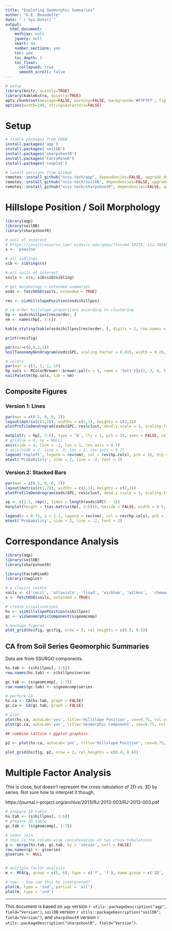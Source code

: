 ```yaml
---
title: "Exploring Geomorphic Summaries"
author: "D.E. Beaudette"
date: "`r Sys.Date()`"
output:
  html_document:
    mathjax: null
    jquery: null
    smart: no
    number_sections: yes
    toc: yes
    toc_depth: 3
    toc_float:
      collapsed: true
      smooth_scroll: false
---
```



```r
# setup
library(knitr, quietly=TRUE)
library(kableExtra, quietly=TRUE)
opts_chunk$set(message=FALSE, warning=FALSE, background='#F7F7F7', fig.align='center', fig.retina=2, dev='png', tidy=FALSE, verbose=FALSE)
options(width=100, stringsAsFactors=FALSE)
```

# Setup
```r
# stable packages from CRAN
install.packages('aqp')
install.packages('soilDB')
install.packages('sharpshootR')
install.packages('FactoMineR')
install.packages('cowplot')

# latest versions from GitHub
remotes::install_github("ncss-tech/aqp", dependencies=FALSE, upgrade_dependencies=FALSE)
remotes::install_github("ncss-tech/soilDB", dependencies=FALSE, upgrade_dependencies=FALSE)
remotes::install_github("ncss-tech/sharpshootR", dependencies=FALSE, upgrade_dependencies=FALSE)
```



# Hillslope Position / Soil Morphology
```r
library(aqp)
library(soilDB)
library(sharpshootR)

# soil of interest
# https://casoilresource.lawr.ucdavis.edu/gmap/?loc=44.10219,-122.38589,z14
s <- 'peavine'

# all siblings
sib <- siblings(s)

# all soils of interest
soils <- c(s, sib$sib$sibling)

# get morphology + extended summaries
osds <- fetchOSD(soils, extended = TRUE)
```

```r
res <- vizHillslopePosition(osds$hillpos)

# re-order hillslope proportions according to clustering
hp <- osds$hillpos[res$order, ]
nm <- names(hp[, 2:6])
```

```r
kable_styling(kable(osds$hillpos[res$order, ], digits = 2, row.names = FALSE, format = 'html'), font_size = 10, full_width = FALSE)
```

```r
print(res$fig)
```

```r
par(mar=c(0,0,1,1))
SoilTaxonomyDendrogram(osds$SPC, scaling.factor = 0.015, width = 0.28, name.style = 'center-center')
```

```r
# colors
par(mar = c(1, 1, 1, 1))
hp.cols <- RColorBrewer::brewer.pal(n = 5, name = 'Set1')[c(2, 3, 4, 5, 1)]
soilPalette(hp.cols, lab = nm)
```

## Composite Figures

### Version 1: Lines
```r
par(mar = c(0.5, 0, 0, 2))
layout(matrix(c(1,2)), widths = c(1,1), heights = c(2,1))
plotProfileDendrogram(osds$SPC, res$clust, dend.y.scale = 3, scaling.factor = 0.012, y.offset = 0.2, width = 0.32, name.style = 'center-center', cex.names = 0.7, shrink = TRUE, cex.id = 0.55)

matplot(y = hp[, 2:6], type = 'b', lty = 1, pch = 16, axes = FALSE, col = hp.cols, xlab = '', ylab = '', xlim = c(0.5, length(osds$SPC) + 1))
# grid(nx = 0, ny = NULL)
axis(side = 4, line = -1, las = 1, cex.axis = 0.7)
# axis(side = 2, line = -3, las = 1, cex.axis = 0.7)
legend('topleft', legend = rev(nm), col = rev(hp.cols), pch = 16, bty = 'n', cex = 0.8, pt.cex = 2, horiz = TRUE, inset = c(0.01, 0.01))
mtext('Probability', side = 2, line = -2, font = 2)
```


### Version 2: Stacked Bars
```r
par(mar = c(0.5, 0, 0, 2))
layout(matrix(c(1,2)), widths = c(1,1), heights = c(2,1))
plotProfileDendrogram(osds$SPC, res$clust, dend.y.scale = 3, scaling.factor = 0.012, y.offset = 0.2, width = 0.32, name.style = 'center-center', cex.names = 0.7, shrink = TRUE, cex.id = 0.55)

sp <- c(1.5, rep(1, times = length(osds$SPC) - 1))
barplot(height = t(as.matrix(hp[, 2:6])), beside = FALSE, width = 0.5, space = sp, col = hp.cols,  axes = FALSE, xlab = '', ylab = '', xlim = c(0.5, length(osds$SPC) + 1), ylim = c(0, 1.2))

legend(x = 0.75, y = 1.2, legend = rev(nm), col = rev(hp.cols), pch = 15, bty = 'n', cex = 0.8, pt.cex = 1.25, horiz = TRUE)
mtext('Probability', side = 2, line = -2, font = 2)

```



# Correspondance Analysis
```r
library(aqp)
library(soilDB)
library(sharpshootR)

library(FactoMineR)
library(cowplot)

# a classic catena
soils <- c('cecil', 'altavista', 'lloyd', 'wickham', 'wilkes',  'chewacla', 'congaree')
s <- fetchOSD(soils, extended = TRUE)

# create visualizations
hs <- vizHillslopePosition(s$hillpos)
gc <- vizGeomorphicComponent(s$geomcomp)
```

```r
# montage figures
plot_grid(hs$fig, gc$fig, nrow = 2, rel_heights = c(0.5, 0.5))
```

## CA from Soil Series Geomorphic Summaries
Data are from SSURGO components.
```r
hs.tab <- (s$hillpos[, 2:6])
row.names(hs.tab) <- s$hillpos$series

gc.tab <- (s$geomcomp[, 2:7])
row.names(gc.tab) <- s$geomcomp$series

# perform CA
hs.ca <- CA(hs.tab, graph = FALSE)
gc.ca <- CA(gc.tab, graph = FALSE)
```

```r
# plot
plot(hs.ca, autoLab='yes', title='Hillslope Position', cex=0.75, col.col='firebrick', col.row='royalblue')
plot(gc.ca, autoLab='yes', title='Geomorphic Component', cex=0.75, col.col='firebrick', col.row='royalblue')
```

```r
## combine lattice + ggplot graphics

p2 <- plot(hs.ca, autoLab='yes', title='Hillslope Position', cex=0.75, col.col='firebrick', col.row='royalblue')

plot_grid(hs$fig, p2, nrow = 2, rel_heights = c(0.4, 0.6))

```



# Multiple Factor Analysis
This is close, but doesn't represent the cross-tabulation of 2D vs. 3D by series. Not sure how to interpret it though. 

https://journal.r-project.org/archive/2013/RJ-2013-003/RJ-2013-003.pdf
```r

# prepare 2D table
hs.tab <- (s$hillpos[, 1:6])
# prepare 3D table
gc.tab <- (s$geomcomp[, 1:7])

# inner join
# this is the column-wise concatenation of two cross-tabulations
g <- merge(hs.tab, gc.tab, by = 'series', sort = FALSE)
row.names(g) <- g$series
g$series <- NULL


# multiple factor analysis
m <- MFA(g, group = c(5, 6), type = c('f', 'f'), name.group = c('2D', '3D'), graph = FALSE)

# now... how can this be interpreted?
plot(m, type = 'ind', partial = 'all')
plot(m, type = 'ind')
```




----------------------------
This document is based on `aqp` version `r utils::packageDescription("aqp", field="Version")`, `soilDB` version `r utils::packageDescription("soilDB", field="Version")`, and `sharpshootR` version `r utils::packageDescription("sharpshootR", field="Version")`.
